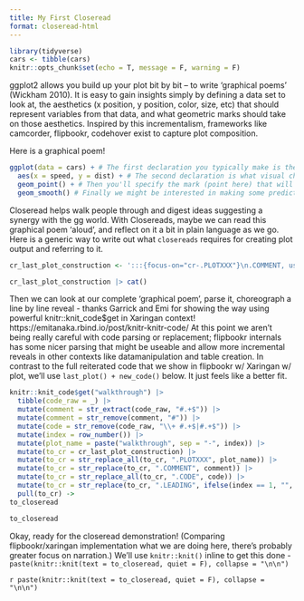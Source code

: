 ```yaml
---
title: My First Closeread
format: closeread-html
---
```



```r
library(tidyverse)
cars <- tibble(cars)
knitr::opts_chunk$set(echo = T, message = F, warning = F)
```



ggplot2 allows you build up your plot bit by bit -- to write 'graphical poems' (Wickham 2010).  It is easy to gain insights simply by defining a data set to look at, the aesthetics (x position, y position, color, size, etc) that should represent variables from that data, and what geometric marks should take on those aesthetics. Inspired by this incrementalism, frameworks like camcorder, flipbookr, codehover exist to capture plot composition.

Here is a graphical poem!

```r
ggplot(data = cars) + # The first declaration you typically make is the dataframe to plot
  aes(x = speed, y = dist) + # The second declaration is what visual channels should represent which variables (here x and y position are used to represent speed and distance)
  geom_point() + # Then you'll specify the mark (point here) that will take on the aesthetics (x or y position here, but color, size, shape are other examples)
  geom_smooth() # Finally we might be interested in making some predictions; what is the expected value (mean) of y given some x (here stopping distance given some speed upon breaking) 
```

Closeread helps walk people through and digest ideas suggesting a synergy with the gg world.  With Closereads, maybe we can read this graphical poem 'aloud', and reflect on it a bit in plain language as we go.  Here is a generic way to write out what `closereads` requires for creating plot output and referring to it.

```r
cr_last_plot_construction <- ':::{focus-on="cr-.PLOTXXX"}\n.COMMENT, using `.CODE`\n:::\n\n:::{#cr-.PLOTXXX}\n```{r .PLOTXXX}\n.LEADING\n  .CODE\n```\n:::\n'  

cr_last_plot_construction |> cat()
```

Then we can look at our complete 'graphical poem', parse it, choreograph a line by line reveal -  thanks Garrick and Emi for showing the way using powerful knitr::knit_code$get in Xaringan context! https://emitanaka.rbind.io/post/knitr-knitr-code/ At this point we aren't being really careful with code parsing or replacement; flipbookr internals has some nicer parsing that might be useable and allow more incremental reveals in other contexts like datamanipulation and table creation.  In contrast to the full reiterated code that we show in flipbookr w/ Xaringan w/ plot, we'll use `last_plot() + new_code()` below. It just feels like a better fit. 


```r
knitr::knit_code$get("walkthrough") |>
  tibble(code_raw = _) |>
  mutate(comment = str_extract(code_raw, "#.+$")) |>
  mutate(comment = str_remove(comment, "#")) |>
  mutate(code = str_remove(code_raw, "\\+ #.+$|#.+$")) |>
  mutate(index = row_number()) |>
  mutate(plot_name = paste("walkthrough", sep = "-", index)) |>
  mutate(to_cr = cr_last_plot_construction) |>
  mutate(to_cr = str_replace_all(to_cr, ".PLOTXXX", plot_name)) |>
  mutate(to_cr = str_replace(to_cr, ".COMMENT", comment)) |>
  mutate(to_cr = str_replace_all(to_cr, ".CODE", code)) |>
  mutate(to_cr = str_replace(to_cr, ".LEADING", ifelse(index == 1, "", "last_plot() +"))) |>
  pull(to_cr) -> 
to_closeread

to_closeread
```


Okay, ready for the closeread demonstration!  (Comparing flipbookr/xaringan implementation what we are doing here, there's probably greater focus on narration.)  We'll use `knitr::knit()` inline to get this done - `paste(knitr::knit(text = to_closeread, quiet = F), collapse = "\n\n")`


:::{.cr-section}

`r paste(knitr::knit(text = to_closeread, quiet = F), collapse = "\n\n")`

:::




